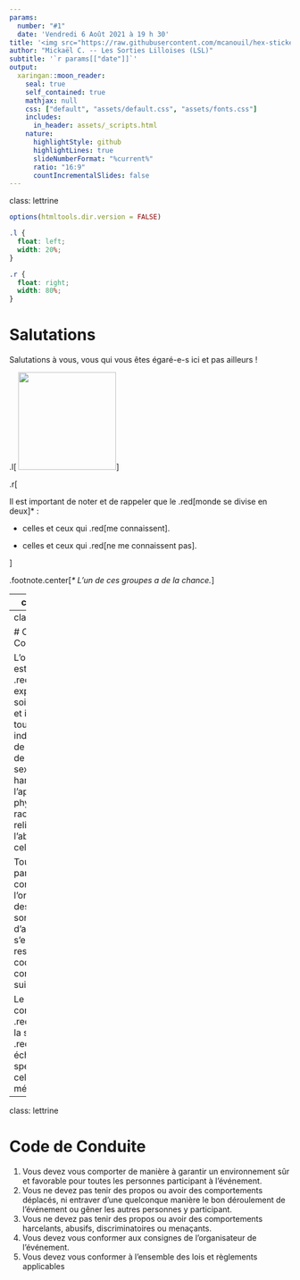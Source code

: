 ```yaml
---
params:
  number: "#1"
  date: 'Vendredi 6 Août 2021 à 19 h 30'
title: '<img src="https://raw.githubusercontent.com/mcanouil/hex-stickers/main/SVG/mcsb.svg" width = "200px" style="margin-bottom:-50px;opacity:0.75;"/></br>Game Night `r params[["number"]]`'
author: "Mickaël C. -- Les Sorties Lilloises (LSL)"
subtitle: '`r params[["date"]]`'
output:
  xaringan::moon_reader:
    seal: true
    self_contained: true
    mathjax: null
    css: ["default", "assets/default.css", "assets/fonts.css"]
    includes:
      in_header: assets/_scripts.html
    nature:
      highlightStyle: github
      highlightLines: true
      slideNumberFormat: "%current%"
      ratio: "16:9"
      countIncrementalSlides: false
---
```


class: lettrine

```r
options(htmltools.dir.version = FALSE)
```


```css
.l {
  float: left;
  width: 20%;
}

.r {
  float: right;
  width: 80%;
}
```

# Salutations

Salutations à vous, vous qui vous êtes égaré-e-s ici et pas ailleurs !

.l[
<img src = "https://avatars.githubusercontent.com/u/8896044" height = "175px" id = "picture" />
]

.r[

Il est important de noter et de rappeler que le .red[monde se divise en deux]&ast; :

+ celles et ceux qui .red[me connaissent].

+ celles et ceux qui .red[ne me connaissent pas].

]

.footnote.center[*&ast; L'un de ces groupes a de la chance.*]

---
class: lettrine
 
# Événement

Entrons dans le cœur de cet événement, en commençant par les choses importantes.

L'idée est de réunir plusieurs personnes (dans un maximum de huit) autour d'un « .red[potluck] », pour reprendre le terme anglais d'Amérique du Nord (*c.-à-d.*, en bon français un « .red[repas-partagé] »), et ce,  .red[chez moi dans le secteur du Vieux-Lille]&ast; (.red[Rue Esquermoise / Royale]) de .red[19 h 30] à XX h XX.

Dès lors que le stock de victuailles aura atteint une quantité nécessaire et suffisante, il nous sera alors possible de partir dans .red[une (ou plusieurs) « aventure(s) » d'environ 30-45 minutes selon le jeu].

.footnote[*&ast; L'adresse sera communiquée aux participants par message privé (ou méthode similaire) 45 minutes avant. Aucune autre communication par ce support ne sera réalisée par l'oganisateur.*]

---
class: lettrine

# Code de Conduite

L'organisateur est dédié à .red[offrir une expérience de soirée jeux sûre et inclusive pour tous], indépendamment de l'âge, du sexe, de l'orientation sexuelle, du handicap, de l'apparence physique, de la race ou de la religion (ou de l'absence de celle-ci).

Tous les participants (y compris l'organisateur) des soirées jeux sont .red[tenus d'accepter et de s'engager à respecter le code de conduite] suivant.

Le code de conduite .red[s'applique à la soirée jeux] et .red[s'étend aux échanges spécifiques] à celle-ci sur les médias sociaux.

---
class: lettrine

# Code de Conduite

1. Vous devez vous comporter de manière à garantir un environnement sûr et favorable pour
toutes les personnes participant à l'événement.
2. Vous ne devez pas tenir des propos ou avoir des comportements déplacés, ni entraver d'une
quelconque manière le bon déroulement de l'événement ou gêner les autres personnes y
participant.
3. Vous ne devez pas tenir des propos ou avoir des comportements harcelants, abusifs,
discriminatoires ou menaçants.
4. Vous devez vous conformer aux consignes de l'organisateur de l'événement.
5. Vous devez vous conformer à l'ensemble des lois et règlements applicables
